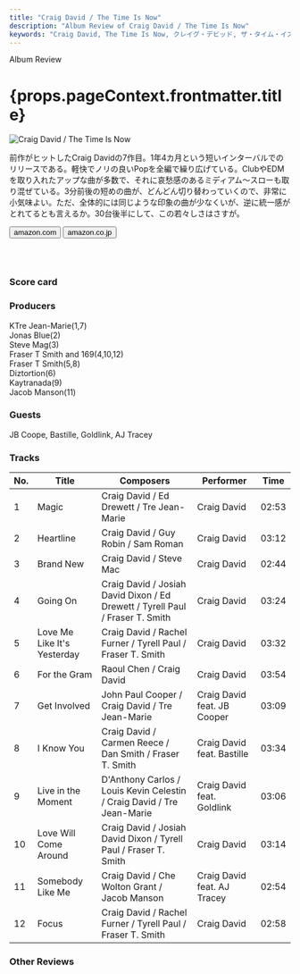 ```yaml
---
title: "Craig David / The Time Is Now"
description: "Album Review of Craig David / The Time Is Now"
keywords: "Craig David, The Time Is Now, クレイグ・デビッド, ザ・タイム・イズ・ナウ"
---
```






<p className="largeP">Album Review</p>
<h1 className="h1--no--margin">{props.pageContext.frontmatter.title}</h1>

<Row  className="image-card-group">
	<Column colMd={"3"} colLg={"4"} noGutterMdLeft="">
       <ImageCard>

![Craig David / The Time Is Now](../../images/cd/craigdavid3L.jpg)

</ImageCard>
	</Column>
	<Column colMd={"4"} colLg={"8"} noGutterMdLeft="">
	<p>
	前作がヒットしたCraig Davidの7作目。1年4カ月という短いインターバルでのリリースである。軽快でノリの良いPopを全編で繰り広げている。ClubやEDMを取り入れたアップな曲が多数で、それに哀愁感のあるミディアム～スローも取り混ぜている。3分前後の短めの曲が、どんどん切り替わっていくので、非常に小気味よい。ただ、全体的には同じような印象の曲が少なくいが、逆に統一感がとれてるとも言えるか。30台後半にして、この若々しさはさすが。
	</p>
	<div>
	  <Button className="button-right-mergin"  href="https://amzn.to/2Oc233B" kind="primary" size="small" renderIcon={ArrowUpRight24}>
      amazon.com
    </Button>
    <Button className="button-right-mergin"  href="https://amzn.to/2ZdZC6M" kind="secondary" size="small" renderIcon={ArrowUpRight24}>
      amazon.co.jp
    </Button>
	</div>
	<a href="https://geo.music.apple.com/jp/album/the-time-is-now-deluxe/1281090564?mt=1&app=music&ls=1&at=11lcug" style="display:inline-block;overflow:hidden;background:url(https://linkmaker.itunes.apple.com/ja-jp/lockup.svg?releaseDate=2018-01-26T00:00:00Z&kind=album&bubble=apple_music&style=mono-black) no-repeat;width:180px;height:45px;"></a>
	</Column>
</Row>
<Row >
	<Column colMd={"4"} colLg={"4"} noGutterMdLeft="">
<div>
  <h3>Score card</h3>
	<SliderJS1 value="5" />
  <SliderJS2 value="1" />
	<SliderJS3 value="1" />
  <SliderJS4 value="8" />
</div>
</Column>
<Column colMd={"8"} colLg={"8"} noGutterMdLeft="">
<div>
<h3>Producers</h3>
<p>
	KTre Jean-Marie(1,7)
	<br/>Jonas Blue(2)
	<br/>Steve Mag(3)
	<br/>Fraser T Smith and 169(4,10,12)
	<br/>Fraser T Smith(5,8)
	<br/>Diztortion(6)
	<br/>Kaytranada(9)
	<br/>Jacob Manson(11)
</p>
<h3>Guests</h3>
<p>
	JB Coope, Bastille, Goldlink, AJ Tracey
</p>
</div>
</Column>
</Row>

<h3>Tracks</h3>

| No. | Title                       | Composers                                                                     | Performer                   | Time  |
| --- | --------------------------- | ----------------------------------------------------------------------------- | --------------------------- | ----- |
| 1   | Magic                       | Craig David / Ed Drewett / Tre Jean-Marie                                     | Craig David                 | 02:53 |
| 2   | Heartline                   | Craig David / Guy Robin / Sam Roman                                           | Craig David                 | 03:12 |
| 3   | Brand New                   | Craig David / Steve Mac                                                       | Craig David                 | 02:44 |
| 4   | Going On                    | Craig David / Josiah David Dixon / Ed Drewett / Tyrell Paul / Fraser T. Smith | Craig David                 | 03:24 |
| 5   | Love Me Like It's Yesterday | Craig David / Rachel Furner / Tyrell Paul / Fraser T. Smith                   | Craig David                 | 03:32 |
| 6   | For the Gram                | Raoul Chen / Craig David                                                      | Craig David                 | 03:54 |
| 7   | Get Involved                | John Paul Cooper / Craig David / Tre Jean-Marie                               | Craig David feat. JB Cooper | 03:09 |
| 8   | I Know You                  | Craig David / Carmen Reece / Dan Smith / Fraser T. Smith                      | Craig David feat. Bastille  | 03:34 |
| 9   | Live in the Moment          | D'Anthony Carlos / Louis Kevin Celestin / Craig David / Tre Jean-Marie        | Craig David feat. Goldlink  | 03:06 |
| 10  | Love Will Come Around       | Craig David / Josiah David Dixon / Tyrell Paul / Fraser T. Smith              | Craig David                 | 03:14 |
| 11  | Somebody Like Me            | Craig David / Che Wolton Grant / Jacob Manson                                 | Craig David feat. AJ Tracey | 02:54 |
| 12  | Focus                       | Craig David / Rachel Furner / Tyrell Paul / Fraser T. Smith                   | Craig David                 | 02:58 |

<h3>Other Reviews</h3>

<Row>
  <Column colMd={3} colLg={3} noGutterMdLeft>
    <Review1 />
  </Column>
</Row>

